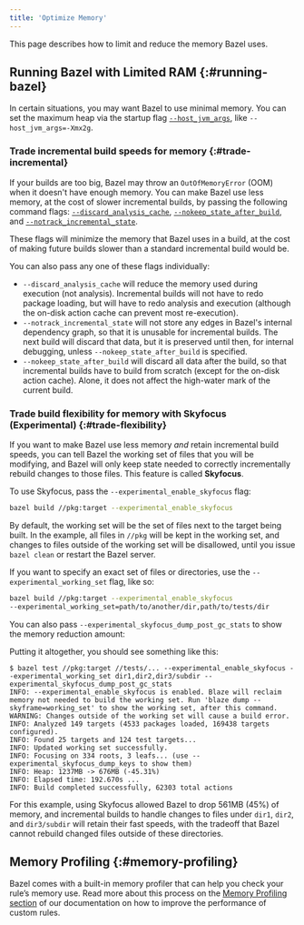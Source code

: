 ```yaml
---
title: 'Optimize Memory'
---
```


This page describes how to limit and reduce the memory Bazel uses.

## Running Bazel with Limited RAM {:#running-bazel}

In certain situations, you may want Bazel to use minimal memory. You can set the
maximum heap via the startup flag
[`--host_jvm_args`](/versions/8.1.0/docs/user-manual#host-jvm-args),
like `--host_jvm_args=-Xmx2g`.

### Trade incremental build speeds for memory {:#trade-incremental}

If your builds are too big, Bazel may throw an `OutOfMemoryError` (OOM) when
it doesn't have enough memory. You can make Bazel use less memory, at the cost
of slower incremental builds, by passing the following command flags:
[`--discard_analysis_cache`](/versions/8.1.0/docs/user-manual#discard-analysis-cache),
[`--nokeep_state_after_build`](/versions/8.1.0/reference/command-line-reference#flag--keep_state_after_build),
and
[`--notrack_incremental_state`](/versions/8.1.0/reference/command-line-reference#flag--track_incremental_state).

These flags will minimize the memory that Bazel uses in a build, at the cost of
making future builds slower than a standard incremental build would be.

You can also pass any one of these flags individually:

 * `--discard_analysis_cache` will reduce the memory used during execution (not
analysis). Incremental builds will not have to redo package loading, but will
have to redo analysis and execution (although the on-disk action cache can
prevent most re-execution).
 * `--notrack_incremental_state` will not store any edges in Bazel's internal
 dependency graph, so that it is unusable for incremental builds. The next build
 will discard that data, but it is preserved until then, for internal debugging,
 unless `--nokeep_state_after_build` is specified.
 * `--nokeep_state_after_build` will discard all data after the build, so that
 incremental builds have to build from scratch (except for the on-disk action
 cache). Alone, it does not affect the high-water mark of the current build.

### Trade build flexibility for memory with Skyfocus (Experimental) {:#trade-flexibility}

If you want to make Bazel use less memory *and* retain incremental build speeds,
you can tell Bazel the working set of files that you will be modifying, and
Bazel will only keep state needed to correctly incrementally rebuild changes to
those files. This feature is called **Skyfocus**.

To use Skyfocus, pass the `--experimental_enable_skyfocus` flag:

```sh
bazel build //pkg:target --experimental_enable_skyfocus
```

By default, the working set will be the set of files next to the target being
built. In the example, all files in `//pkg` will be kept in the working set, and
changes to files outside of the working set will be disallowed, until you issue
`bazel clean` or restart the Bazel server.

If you want to specify an exact set of files or directories, use the
`--experimental_working_set` flag, like so:

```sh
bazel build //pkg:target --experimental_enable_skyfocus
--experimental_working_set=path/to/another/dir,path/to/tests/dir
```

You can also pass `--experimental_skyfocus_dump_post_gc_stats` to show the
memory reduction amount:

Putting it altogether, you should see something like this:

```none
$ bazel test //pkg:target //tests/... --experimental_enable_skyfocus --experimental_working_set dir1,dir2,dir3/subdir --experimental_skyfocus_dump_post_gc_stats
INFO: --experimental_enable_skyfocus is enabled. Blaze will reclaim memory not needed to build the working set. Run 'blaze dump --skyframe=working_set' to show the working set, after this command.
WARNING: Changes outside of the working set will cause a build error.
INFO: Analyzed 149 targets (4533 packages loaded, 169438 targets configured).
INFO: Found 25 targets and 124 test targets...
INFO: Updated working set successfully.
INFO: Focusing on 334 roots, 3 leafs... (use --experimental_skyfocus_dump_keys to show them)
INFO: Heap: 1237MB -> 676MB (-45.31%)
INFO: Elapsed time: 192.670s ...
INFO: Build completed successfully, 62303 total actions
```

For this example, using Skyfocus allowed Bazel to drop 561MB (45%) of memory,
and incremental builds to handle changes to files under `dir1`, `dir2`, and
`dir3/subdir` will retain their fast speeds, with the tradeoff that Bazel cannot
rebuild changed files outside of these directories.

## Memory Profiling {:#memory-profiling}

Bazel comes with a built-in memory profiler that can help you check your rule’s
memory use. Read more about this process on the
[Memory Profiling section](/versions/8.1.0/rules/performance#memory-profiling) of our
documentation on how to improve the performance of custom rules.